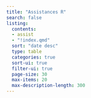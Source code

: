 ```yaml
---
title: "Assistances R"
search: false
listing:
  contents: 
  - assist
  - "!index.qmd"
  sort: "date desc"
  type: table
  categories: true
  sort-ui: true
  filter-ui: true
  page-size: 30
  max-items: 20
  max-description-length: 300
---
```





